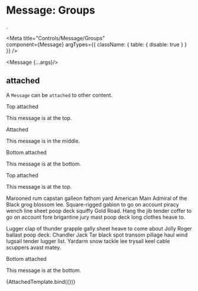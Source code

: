 
# Message: Groups
.

<Meta
  title="Controls/Message/Groups"  
  component={Message}
  argTypes={{
    className: { table: { disable: true } }
  }}
/>

  <Message {...args}/>

## attached

A `Message` can be `attached` to other content.

<div>
  <Message attached="top">
    <Message.Header>Top attached</Message.Header>
    <p>
      This message is at the top.
    </p>
  </Message>
  <Message attached>
    <Message.Header>Attached</Message.Header>
    <p>
      This message is in the middle.
    </p>
  </Message>
  <Message attached="bottom">
    <Message.Header>Bottom attached</Message.Header>
    <p>
      This message is at the bottom.
    </p>
  </Message>
  <Divider section/>
  <Message attached="top" type="info">
    <Message.Header>Top attached</Message.Header>
    <p>
      This message is at the top.
    </p>
  </Message>
  <Segment attached>
    <p>Marooned rum capstan galleon fathom yard American Main Admiral of the Black grog blossom lee. Square-rigged gabion to go on account piracy wench line sheet poop deck squiffy Gold Road. Hang the jib tender coffer to go on account fore brigantine jury mast poop deck long clothes heave to.</p><p>Lugger clap of thunder grapple gally sheet heave to come about Jolly Roger ballast poop deck. Chandler Jack Tar black spot transom pillage haul wind lugsail tender lugger list. Yardarm snow tackle lee trysail keel cable scuppers avast matey.</p>
  </Segment>
  <Message attached="bottom" type="warning" icon>
    <Icon name="code" size="large"/>
    <Message.Content>
      <Message.Header>Bottom attached</Message.Header>
      <p>
        This message is at the bottom.
      </p>
    </Message.Content>
  </Message>
</div>  

<Canvas>
  <Story
    name="attached"
    args={{  }}>
    {AttachedTemplate.bind({})}
  </Story>
</Canvas>
